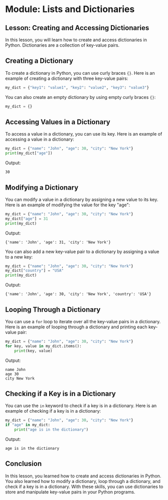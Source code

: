 # Module: Lists and Dictionaries

## Lesson: Creating and Accessing Dictionaries

In this lesson, you will learn how to create and access dictionaries in Python. Dictionaries are a collection of key-value pairs.

## Creating a Dictionary

To create a dictionary in Python, you can use curly braces `{}`. Here is an example of creating a dictionary with three key-value pairs:

```python
my_dict = {"key1": "value1", "key2": "value2", "key3": "value3"}
```

You can also create an empty dictionary by using empty curly braces `{}`:

```python
my_dict = {}
```

## Accessing Values in a Dictionary

To access a value in a dictionary, you can use its key. Here is an example of accessing a value in a dictionary:

```python
my_dict = {"name": "John", "age": 30, "city": "New York"}
print(my_dict["age"])
```

Output:
```
30
```

## Modifying a Dictionary

You can modify a value in a dictionary by assigning a new value to its key. Here is an example of modifying the value for the key "age":

```python
my_dict = {"name": "John", "age": 30, "city": "New York"}
my_dict["age"] = 31
print(my_dict)
```

Output:
```
{'name': 'John', 'age': 31, 'city': 'New York'}
```

You can also add a new key-value pair to a dictionary by assigning a value to a new key:

```python
my_dict = {"name": "John", "age": 30, "city": "New York"}
my_dict["country"] = "USA"
print(my_dict)
```

Output:
```
{'name': 'John', 'age': 30, 'city': 'New York', 'country': 'USA'}
```

## Looping Through a Dictionary

You can use a `for` loop to iterate over all the key-value pairs in a dictionary. Here is an example of looping through a dictionary and printing each key-value pair:

```python
my_dict = {"name": "John", "age": 30, "city": "New York"}
for key, value in my_dict.items():
    print(key, value)
```

Output:
```
name John
age 30
city New York
```

## Checking if a Key is in a Dictionary

You can use the `in` keyword to check if a key is in a dictionary. Here is an example of checking if a key is in a dictionary:

```python
my_dict = {"name": "John", "age": 30, "city": "New York"}
if "age" in my_dict:
    print("age is in the dictionary")
```

Output:
```
age is in the dictionary
```

## Conclusion

In this lesson, you learned how to create and access dictionaries in Python. You also learned how to modify a dictionary, loop through a dictionary, and check if a key is in a dictionary. With these skills, you can use dictionaries to store and manipulate key-value pairs in your Python programs.

